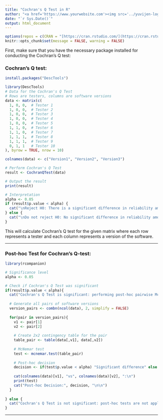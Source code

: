 ```yaml
---
title: "Cochran's Q Test in R"
author: "<a href='https://www.yourwebsite.com'><img src='../yuvijen-logo.png' style='height:40px; vertical-align:middle; margin-right:8px;'></a>"
date: "`r Sys.Date()`"
output: html_document
---
```


```r
options(repos = c(CRAN = "[https://cran.rstudio.com/](https://cran.rstudio.com/)"))
knitr::opts_chunk$set(message = FALSE, warning = FALSE)
```

First, make sure that you have the necessary package installed for conducting the Cochran’s Q test:

### Cochran’s Q test:

```r
install.packages("DescTools")

library(DescTools)
# Data for the Cochran's Q Test
# Rows are testers, columns are software versions
data <- matrix(c(
  1, 0, 0,  # Tester 1
  1, 0, 0,  # Tester 2
  1, 0, 0,  # Tester 3
  1, 0, 0,  # Tester 4
  1, 0, 0,  # Tester 5
  1, 1, 0,  # Tester 6
  1, 1, 0,  # Tester 7
  1, 1, 1,  # Tester 8
  1, 1, 1,  # Tester 9
  0, 1, 1   # Tester 10
), byrow = TRUE, nrow = 10)

colnames(data) <- c("Version1", "Version2", "Version3")

# Perform Cochran's Q Test
result <- CochranQTest(data)

# Output the result
print(result)

# Interpretation
alpha <- 0.05
if (result$p.value < alpha) {
  cat("\nReject H0: There is a significant difference in reliability among versions.\n")
} else {
  cat("\nDo not reject H0: No significant difference in reliability among versions.\n")
}

```

This will calculate Cochran's Q test for the given matrix where each row represents a tester and each column represents a version of the software.


---


### Post-hoc Test for Cochran's Q-test:

```r
library(rcompanion)

# Significance level
alpha <- 0.05

# Check if Cochran's Q Test was significant
if(result$p.value < alpha){
  cat("Cochran's Q Test is significant: performing post-hoc pairwise McNemar tests.\n\n")
  
  # Generate all pairs of software versions
  version_pairs <- combn(ncol(data), 2, simplify = FALSE)
  
  for(pair in version_pairs){
    v1 <- pair[1]
    v2 <- pair[2]
    
    # Create 2x2 contingency table for the pair
    table_pair <- table(data[,v1], data[,v2])
    
    # McNemar test
    test <- mcnemar.test(table_pair)
    
    # Post-hoc decision
    decision <- if(test$p.value < alpha) "Significant difference" else "No significant difference"
    
    cat(colnames(data)[v1], "vs", colnames(data)[v2], ":\n")
    print(test)
    cat("Post-hoc Decision:", decision, "\n\n")
  }
  
} else {
  cat("Cochran's Q Test is not significant: post-hoc tests are not applicable.\n")
}

```


---
